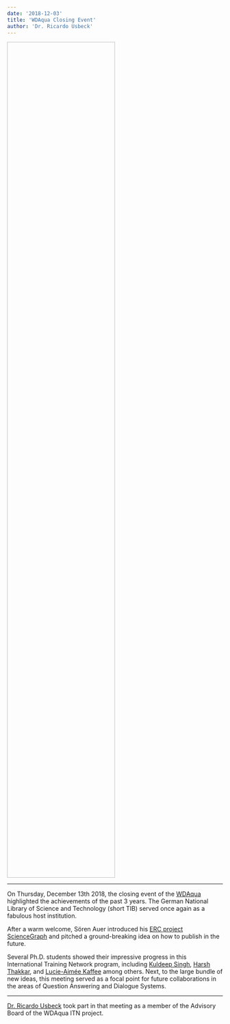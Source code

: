 ```yaml
---
date: '2018-12-03'
title: 'WDAqua Closing Event'
author: 'Dr. Ricardo Usbeck'
---
```


<Image filename='wdaqua.jpg' style="height: 50%; width: 50%;"/>

---

On Thursday, December 13th 2018, the closing event of the [WDAqua](http://wdaqua.eu/) highlighted the achievements of the past 3 years. The German National Library of Science and Technology (short TIB) served once again as a fabulous host institution.  
  
After a warm welcome, Sören Auer introduced his [ERC project ScienceGraph](https://www.l3s.de/en/content/erc-consolidator-grant-prof-auer) and pitched a ground-breaking idea on how to publish in the future.  
  
Several Ph.D. students showed their impressive progress in this International Training Network program, including [Kuldeep Singh](https://oyekuldeep.wordpress.com/), [Harsh Thakkar](http://sda.cs.uni-bonn.de/people/harsh-thakkar/), and [Lucie-Aimée Kaffee](https://www.ecs.soton.ac.uk/people/lafk1d16) among others. Next, to the large bundle of new ideas, this meeting served as a focal point for future collaborations in the areas of Question Answering and Dialogue Systems.  
  
---  
  
[Dr. Ricardo Usbeck](https://dice-research.org/RicardoUsbeck) took part in that meeting as a member of the Advisory Board of the WDAqua ITN project.
